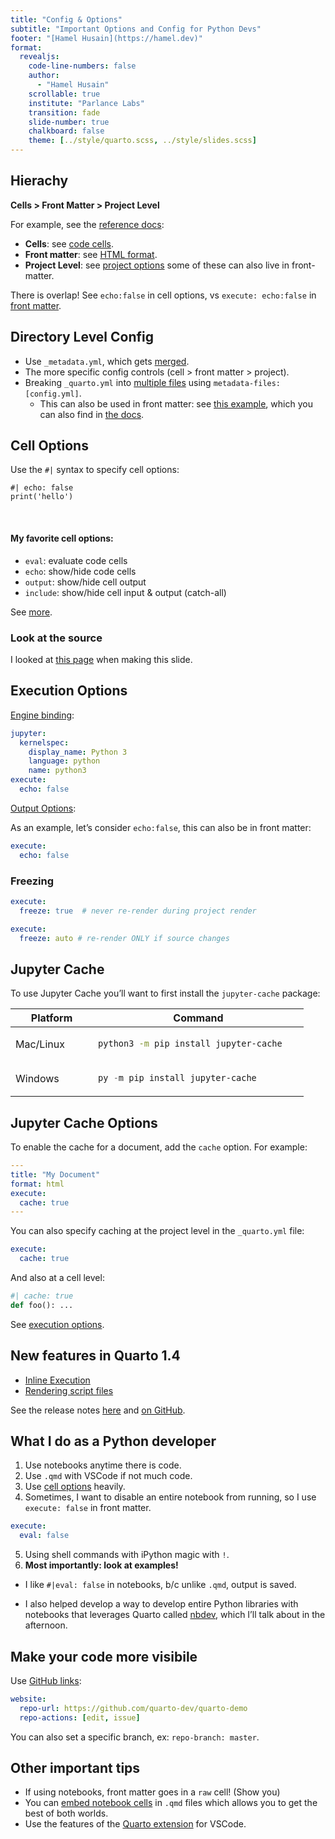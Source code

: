 ```yaml
---
title: "Config & Options"
subtitle: "Important Options and Config for Python Devs"
footer: "[Hamel Husain](https://hamel.dev)"
format:
  revealjs:
    code-line-numbers: false
    author:
      - "Hamel Husain"
    scrollable: true
    institute: "Parlance Labs"
    transition: fade
    slide-number: true
    chalkboard: false
    theme: [../style/quarto.scss, ../style/slides.scss]
---
```


## Hierachy

**Cells > Front Matter > Project Level**

For example, see the [reference docs](https://quarto.org/docs/reference/):

- **Cells**: see [code cells](https://quarto.org/docs/reference/cells/).
- **Front matter**: see [HTML format](https://quarto.org/docs/reference/formats/html.html).
- **Project Level**: see [project options](https://quarto.org/docs/reference/projects/websites.html) some of these can also live in front-matter.

There is overlap!  See `echo:false` in cell options, vs `execute: echo:false` in [front matter](https://quarto.org/docs/reference/formats/html.html#execution).

## Directory Level Config

- Use `_metadata.yml`, which gets [merged](https://quarto.org/docs/projects/quarto-projects.html#metadata-merging).
- The more specific config controls (cell > front matter > project).
- Breaking `_quarto.yml` into [multiple files](https://quarto.org/docs/projects/quarto-projects.html#metadata-includes) using `metadata-files: [config.yml]`.
  - This can also be used in front matter: see [this example](https://github.com/hamelsmu/hamel/blob/master/notes/llm/inference/index.qmd), which you can also find in [the docs](https://quarto.org/docs/reference/formats/html.html#metadata).



## Cell Options {.smaller}

Use the `#|` syntax to specify cell options:

```.python
#| echo: false
print('hello')
```
<br>


#### My favorite cell options:

- `eval`: evaluate code cells
- `echo`: show/hide code cells
- `output`: show/hide cell output
- `include`: show/hide cell input & output (catch-all)

See [more](https://quarto.org/docs/reference/cells/cells-jupyter.html).

:::{.callout-tip}
### Look at the source

I looked at [this page](https://quarto.org/docs/authoring/notebook-embed.html#embedding-code) when making this slide.
:::

## Execution Options {.smaller}

[Engine binding](https://quarto.org/docs/computations/execution-options.html#engine-binding):

```yaml
jupyter:
  kernelspec:
    display_name: Python 3
    language: python
    name: python3
execute:
  echo: false
```

[Output Options](https://quarto.org/docs/computations/execution-options.html#output-options):

As an example, let's consider `echo:false`, this can also be in front matter:

```.yaml
execute: 
  echo: false
```

### Freezing

```yaml
execute:
  freeze: true  # never re-render during project render
```

```yaml
execute:
  freeze: auto # re-render ONLY if source changes
```

## Jupyter Cache

To use Jupyter Cache you'll want to first install the `jupyter-cache` package:

+------------------+-----------------------------------------------+
| Platform         | Command                                       |
+==================+===============================================+
| Mac/Linux        | ``` {.bash filename="Terminal"}               |
|                  | python3 -m pip install jupyter-cache          |
|                  | ```                                           |
+------------------+-----------------------------------------------+
| Windows          | ``` {.powershell filename="Terminal"}         |
|                  | py -m pip install jupyter-cache               |
|                  | ```                                           |
+------------------+-----------------------------------------------+

## Jupyter Cache Options {.smaller}

To enable the cache for a document, add the `cache` option. For example:

``` yaml
---
title: "My Document"
format: html
execute: 
  cache: true
---
```

You can also specify caching at the project level in the `_quarto.yml` file:

``` yaml
execute:
  cache: true
```

And also at a cell level:

```python
#| cache: true
def foo(): ...
```

See [execution options](https://quarto.org/docs/reference/formats/html.html#execution).


## New features in Quarto 1.4

- [Inline Execution](https://quarto.org/docs/prerelease/1.4/inline.html)
- [Rendering script files](https://quarto.org/docs/prerelease/1.4/script.html)

See the release notes [here](https://quarto.org/docs/download/prerelease.html) and [on GitHub](https://github.com/quarto-dev/quarto-cli/releases).

## What I do as a Python developer {.smaller}

1. Use notebooks anytime there is code.
2. Use `.qmd` with VSCode if not much code.
3. Use [cell options](https://quarto.org/docs/reference/cells/cells-jupyter.html) heavily.
4. Sometimes, I want to disable an entire notebook from running, so I use `execute: false` in front matter.
```yaml
execute:
  eval: false
```

5. Using shell commands with iPython magic with `!`.
6.  **Most importantly: look at examples!**

:::{.aside}
- I like `#|eval: false` in notebooks, b/c unlike `.qmd`, output is saved.

- I also helped develop a way to develop entire Python libraries with notebooks that leverages Quarto called [nbdev](https://quarto.org/docs/prerelease/1.4/script.html), which I'll talk about in the afternoon.
:::

## Make your code more visibile

Use [GitHub links](https://quarto.org/docs/websites/website-navigation.html#github-links):

```yaml
website:
  repo-url: https://github.com/quarto-dev/quarto-demo
  repo-actions: [edit, issue]
```

You can also set a specific branch, ex: `repo-branch: master`.

## Other important tips

- If using notebooks, front matter goes in a `raw` cell! (Show you)
- You can [embed notebook cells](https://quarto.org/docs/authoring/notebook-embed.html#cell-tags) in `.qmd` files which allows you to get the best of both worlds.
- Use the features of the [Quarto extension](https://marketplace.visualstudio.com/items?itemName=quarto-dev.quarto-vscode) for VSCode.
